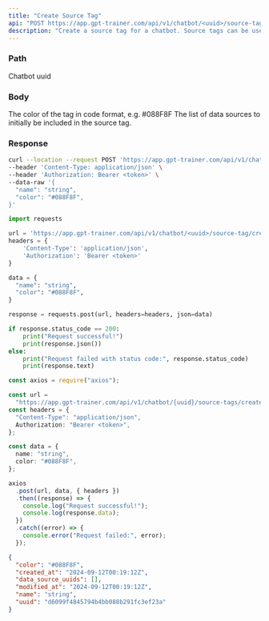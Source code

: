 ```yaml
---
title: "Create Source Tag"
api: "POST https://app.gpt-trainer.com/api/v1/chatbot/<uuid>/source-tag/create"
description: "Create a source tag for a chatbot. Source tags can be used to organize sources."
---
```


### Path

<ParamField path="uuid" type="string" required>
  Chatbot uuid
</ParamField>

### Body

<ParamField body="name" type="string" required />
<ParamField body="color" type="string" required>
  The color of the tag in code format, e.g. #088F8F
</ParamField>
<ParamField body="data_source_uuids" type="List[string]">
  The list of data sources to initially be included in the source tag.
</ParamField>

### Response

<ResponseField name="uuid" type="string" />
<ResponseField name="name" type="string" />
<ResponseField name="color" type="string" />
<ResponseField name="data_source_uuids" type="List[string]" />
<ResponseField name="created_at" type="string" />
<ResponseField name="modified_at" type="string" />

<RequestExample>

```bash Curl
curl --location --request POST 'https://app.gpt-trainer.com/api/v1/chatbot/<uuid>/source-tag/create' \
--header 'Content-Type: application/json' \
--header 'Authorization: Bearer <token>' \
--data-raw '{
  "name": "string",
  "color": "#088F8F",
}'
```

```py Python
import requests

url = 'https://app.gpt-trainer.com/api/v1/chatbot/<uuid>/source-tag/create'
headers = {
    'Content-Type': 'application/json',
    'Authorization': 'Bearer <token>'
}

data = {
  "name": "string",
  "color": "#088F8F",
}

response = requests.post(url, headers=headers, json=data)

if response.status_code == 200:
    print("Request successful!")
    print(response.json())
else:
    print("Request failed with status code:", response.status_code)
    print(response.text)
```

```ts JavaScript
const axios = require("axios");

const url =
  "https://app.gpt-trainer.com/api/v1/chatbot/{uuid}/source-tags/create";
const headers = {
  "Content-Type": "application/json",
  Authorization: "Bearer <token>",
};

const data = {
  name: "string",
  color: "#088F8F",
};

axios
  .post(url, data, { headers })
  .then((response) => {
    console.log("Request successful!");
    console.log(response.data);
  })
  .catch((error) => {
    console.error("Request failed:", error);
  });
```

</RequestExample>

<ResponseExample>

```json Response
{
  "color": "#088F8F",
  "created_at": "2024-09-12T00:19:12Z",
  "data_source_uuids": [],
  "modified_at": "2024-09-12T00:19:12Z",
  "name": "string",
  "uuid": "d6099f4845794b4bb088b291fc3ef23a"
}
```

</ResponseExample>
